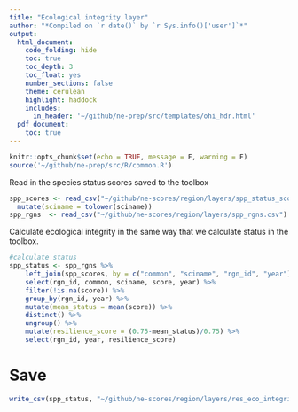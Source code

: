 ```yaml
---
title: "Ecological integrity layer"
author: "*Compiled on `r date()` by `r Sys.info()['user']`*"
output: 
  html_document:
    code_folding: hide
    toc: true
    toc_depth: 3
    toc_float: yes
    number_sections: false
    theme: cerulean
    highlight: haddock
    includes: 
      in_header: '~/github/ne-prep/src/templates/ohi_hdr.html'
  pdf_document:
    toc: true
---
```


```r
knitr::opts_chunk$set(echo = TRUE, message = F, warning = F)
source('~/github/ne-prep/src/R/common.R')
```

Read in the species status scores saved to the toolbox

```r
spp_scores <- read_csv("~/github/ne-scores/region/layers/spp_status_scores.csv") %>%
  mutate(sciname = tolower(sciname))
spp_rgns  <- read_csv("~/github/ne-scores/region/layers/spp_rgns.csv")
```

Calculate ecological integrity in the same way that we calculate status in the toolbox.

```r
#calculate status
spp_status <- spp_rgns %>%
    left_join(spp_scores, by = c("common", "sciname", "rgn_id", "year")) %>%
    select(rgn_id, common, sciname, score, year) %>%
    filter(!is.na(score)) %>%
    group_by(rgn_id, year) %>%
    mutate(mean_status = mean(score)) %>%
    distinct() %>%
    ungroup() %>%
    mutate(resilience_score = (0.75-mean_status)/0.75) %>%
    select(rgn_id, year, resilience_score)
```

# Save

```r
write_csv(spp_status, "~/github/ne-scores/region/layers/res_eco_integrity.csv")
```


